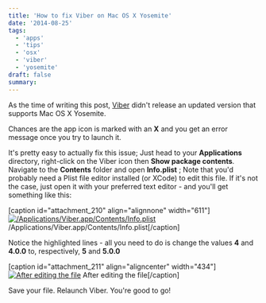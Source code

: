 ```yaml
---
title: 'How to fix Viber on Mac OS X Yosemite'
date: '2014-08-25'
tags:
  - 'apps'
  - 'tips'
  - 'osx'
  - 'viber'
  - 'yosemite'
draft: false
summary:
---
```


As the time of writing this post, [Viber](http://www.viber.com/products/mac) didn't release an updated version that supports Mac OS X Yosemite.

Chances are the app icon is marked with an **X** and you get an error message once you try to launch it.

It's pretty easy to actually fix this issue; Just head to your **Applications** directory, right-click on the Viber icon then **Show package contents**. Navigate to the **Contents** folder and open **Info.plist** ; Note that you'd probably need a Plist file editor installed (or XCode) to edit this file. If it's not the case, just open it with your preferred text editor - and you'll get something like this:

\[caption id="attachment_210" align="alignnone" width="611"\][![/Applications/Viber.app/Contents/Info.plist](images/Screenshot-2014-08-25-16.21.55.png)](/static/images/Screenshot-2014-08-25-16.21.55.png) /Applications/Viber.app/Contents/Info.plist\[/caption\]

Notice the highlighted lines - all you need to do is change the values **4** and **4.0.0** to, respectively, **5** and **5.0.0**

\[caption id="attachment_211" align="aligncenter" width="434"\][![After editing the file](images/Screenshot-2014-08-25-16.25.17.png)](/static/images/Screenshot-2014-08-25-16.25.17.png) After editing the file\[/caption\]

Save your file. Relaunch Viber. You're good to go!
